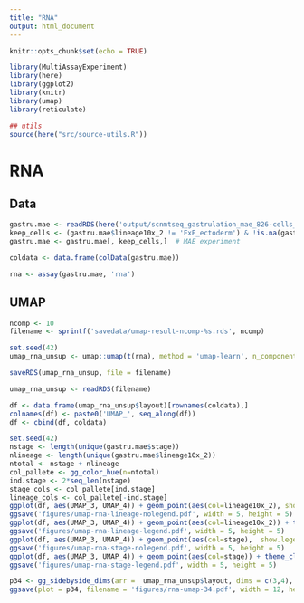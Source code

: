 ```yaml
---
title: "RNA"
output: html_document
---
```


```r
knitr::opts_chunk$set(echo = TRUE)
```

```r
library(MultiAssayExperiment)
library(here)
library(ggplot2)
library(knitr)
library(umap)
library(reticulate)
```

```r
## utils
source(here("src/source-utils.R"))
```


# RNA

## Data

```r
gastru.mae <- readRDS(here('output/scnmtseq_gastrulation_mae_826-cells_orderedFeatures.rds'))  # MAE experiment
keep_cells <- (gastru.mae$lineage10x_2 != 'ExE_ectoderm') & !is.na(gastru.mae$lineage10x_2)
gastru.mae <- gastru.mae[, keep_cells,]  # MAE experiment
```

```r
coldata <- data.frame(colData(gastru.mae))
```

```r
rna <- assay(gastru.mae, 'rna')
```


## UMAP


```r
ncomp <- 10
filename <- sprintf('savedata/umap-result-ncomp-%s.rds', ncomp)
```

```r
set.seed(42)
umap_rna_unsup <- umap::umap(t(rna), method = 'umap-learn', n_components = ncomp, metric = 'euclidean', knn_repeats = 3, min_dist = 0.7)
```

```r
saveRDS(umap_rna_unsup, file = filename)
```

```r
umap_rna_unsup <- readRDS(filename)
```

```r
df <- data.frame(umap_rna_unsup$layout)[rownames(coldata),]
colnames(df) <- paste0('UMAP_', seq_along(df))
df <- cbind(df, coldata)

set.seed(42)
nstage <- length(unique(gastru.mae$stage))
nlineage <- length(unique(gastru.mae$lineage10x_2))
ntotal <- nstage + nlineage
col_pallete <- gg_color_hue(n=ntotal)
ind.stage <- 2*seq_len(nstage)
stage_cols <- col_pallete[ind.stage]
lineage_cols <- col_pallete[-ind.stage]
ggplot(df, aes(UMAP_3, UMAP_4)) + geom_point(aes(col=lineage10x_2), show.legend = FALSE) + theme_classic() + scale_color_manual(values = lineage_cols)
ggsave('figures/umap-rna-lineage-nolegend.pdf', width = 5, height = 5)
ggplot(df, aes(UMAP_3, UMAP_4)) + geom_point(aes(col=lineage10x_2)) + theme_classic() + scale_color_manual(values = lineage_cols)
ggsave('figures/umap-rna-lineage-legend.pdf', width = 5, height = 5)
ggplot(df, aes(UMAP_3, UMAP_4)) + geom_point(aes(col=stage),  show.legend = FALSE) + theme_classic()+ scale_color_manual(values = stage_cols)
ggsave('figures/umap-rna-stage-nolegend.pdf', width = 5, height = 5)
ggplot(df, aes(UMAP_3, UMAP_4)) + geom_point(aes(col=stage)) + theme_classic()+ scale_color_manual(values = stage_cols)
ggsave('figures/umap-rna-stage-legend.pdf', width = 5, height = 5)
```


```r
p34 <- gg_sidebyside_dims(arr =  umap_rna_unsup$layout, dims = c(3,4), coldata = coldata)
ggsave(plot = p34, filename = 'figures/rna-umap-34.pdf', width = 12, height = 5)
```


